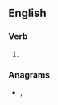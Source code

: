 ==English==

===Verb===
{{head|en|verb form}}

# {{en-past of|swart}}

===Anagrams===
* {{l|en|steward}}, {{l|en|Steward}}